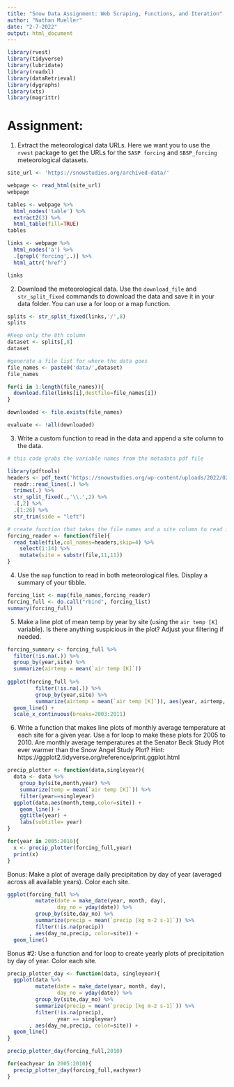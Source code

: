 ```yaml
---
title: "Snow Data Assignment: Web Scraping, Functions, and Iteration"
author: "Nathan Mueller"
date: "2-7-2022"
output: html_document
---
```


```r
library(rvest)
library(tidyverse)
library(lubridate)
library(readxl)
library(dataRetrieval)
library(dygraphs)
library(xts)
library(magrittr)
```

# Assignment:

1. Extract the meteorological data URLs. Here we want you to use the `rvest` package to get the URLs for the `SASP forcing` and `SBSP_forcing` meteorological datasets.

```r
site_url <- 'https://snowstudies.org/archived-data/'

webpage <- read_html(site_url)
webpage

tables <- webpage %>%
  html_nodes('table') %>%
  extract2(3) %>%
  html_table(fill=TRUE)
tables

links <- webpage %>%
  html_nodes('a') %>%
  .[grepl('forcing',.)] %>%
  html_attr('href')

links
```

2. Download the meteorological data. Use the `download_file` and `str_split_fixed` commands to download the data and save it in your data folder. You can use a for loop or a map function. 

```r

splits <- str_split_fixed(links,'/',8)
splits

#Keep only the 8th column
dataset <- splits[,8] 
dataset

#generate a file list for where the data goes
file_names <- paste0('data/',dataset)
file_names

for(i in 1:length(file_names)){
  download.file(links[i],destfile=file_names[i])
}

downloaded <- file.exists(file_names)

evaluate <- !all(downloaded)
```

3. Write a custom function to read in the data and append a site column to the data. 

```r
# this code grabs the variable names from the metadata pdf file

library(pdftools)
headers <- pdf_text('https://snowstudies.org/wp-content/uploads/2022/02/Serially-Complete-Metadata-text08.pdf') %>%
  readr::read_lines(.) %>%
  trimws(.) %>%
  str_split_fixed(.,'\\.',2) %>%
  .[,2] %>%
  .[1:26] %>%
  str_trim(side = "left")

# create function that takes the file names and a site column to read in txt file
forcing_reader <- function(file){
  read_table(file,col_names=headers,skip=4) %>%
    select(1:14) %>%
    mutate(site = substr(file,11,11))
}
```

4. Use the `map` function to read in both meteorological files. Display a summary of your tibble.

```r

forcing_list <- map(file_names,forcing_reader)
forcing_full <- do.call("rbind", forcing_list)
summary(forcing_full)

```


5. Make a line plot of mean temp by year by site (using the `air temp [K]` variable). Is there anything suspicious in the plot? Adjust your filtering if needed.

```r

forcing_summary <- forcing_full %>%
  filter(!is.na(.)) %>%
  group_by(year,site) %>%
  summarize(airtemp = mean(`air temp [K]`))
         
ggplot(forcing_full %>%
         filter(!is.na(.)) %>%
         group_by(year,site) %>%
         summarize(airtemp = mean(`air temp [K]`)), aes(year, airtemp, color=site)) +
  geom_line() +
  scale_x_continuous(breaks=2003:2011)
```

6. Write a function that makes line plots of monthly average temperature at each site for a given year. Use a for loop to make these plots for 2005 to 2010. Are monthly average temperatures at the Senator Beck Study Plot ever warmer than the Snow Angel Study Plot?
Hint: https://ggplot2.tidyverse.org/reference/print.ggplot.html

```r
precip_plotter <- function(data,singleyear){
  data <- data %>%
    group_by(site,month,year) %>%
    summarize(temp = mean(`air temp [K]`)) %>%
    filter(year==singleyear)
  ggplot(data,aes(month,temp,color=site)) +
    geom_line() +
    ggtitle(year) + 
    labs(subtitle= year)
}

for(year in 2005:2010){
  x <- precip_plotter(forcing_full,year)
  print(x)
}
```

Bonus: Make a plot of average daily precipitation by day of year (averaged across all available years). Color each site. 

```r
ggplot(forcing_full %>%
         mutate(date = make_date(year, month, day),
                day_no = yday(date)) %>%
         group_by(site,day_no) %>%
         summarize(precip = mean(`precip [kg m-2 s-1]`)) %>%
         filter(!is.na(precip))
       , aes(day_no,precip, color=site)) +
  geom_line()
```

Bonus #2: Use a function and for loop to create yearly plots of precipitation by day of year. Color each site. 

```r
precip_plotter_day <- function(data, singleyear){
  ggplot(data %>%
         mutate(date = make_date(year, month, day),
                day_no = yday(date)) %>%
         group_by(site,day_no) %>%
         summarize(precip = mean(`precip [kg m-2 s-1]`)) %>%
         filter(!is.na(precip),
                year == singleyear)
       , aes(day_no,precip, color=site)) +
  geom_line()
}

precip_plotter_day(forcing_full,2010)

for(eachyear in 2005:2010){
  precip_plotter_day(forcing_full,eachyear)
}
```
